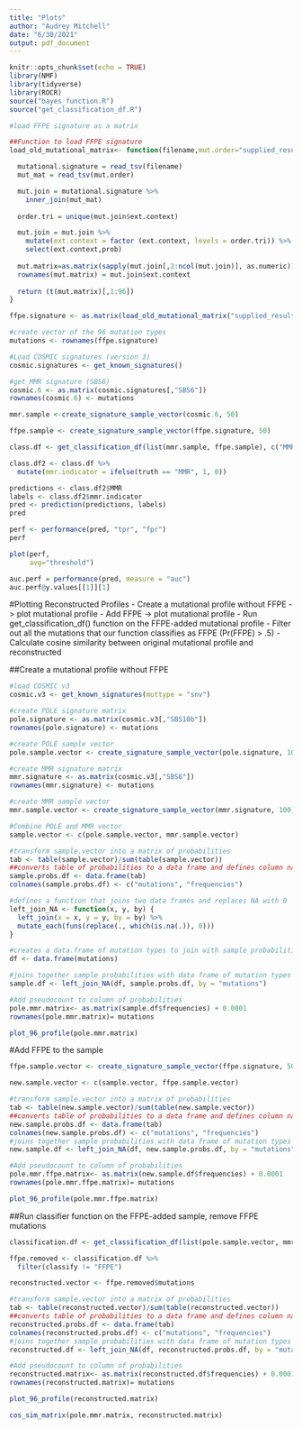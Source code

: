 ```yaml
---
title: "Plots"
author: "Audrey Mitchell"
date: "6/30/2021"
output: pdf_document
---
```


```r
knitr::opts_chunk$set(echo = TRUE)
library(NMF)
library(tidyverse)
library(ROCR)
source("bayes_function.R")
source("get_classification_df.R")
```

```r
#load FFPE signature as a matrix

##Function to load FFPE signature
load_old_mutational_matrix<- function(filename,mut.order="supplied_results/mut_sig.order.txt") {

  mutational.signature = read_tsv(filename)
  mut_mat = read_tsv(mut.order)

  mut.join = mutational.signature %>%
    inner_join(mut_mat)
  
  order.tri = unique(mut.join$ext.context)

  mut.join = mut.join %>%
    mutate(ext.context = factor (ext.context, levels = order.tri)) %>%
    select(ext.context,prob)
  
  mut.matrix=as.matrix(sapply(mut.join[,2:ncol(mut.join)], as.numeric))  
  rownames(mut.matrix) = mut.join$ext.context
 
  return (t(mut.matrix)[,1:96])
}

ffpe.signature <- as.matrix(load_old_mutational_matrix("supplied_results/ffpe.signature.txt"))
```

```r
#create vector of the 96 mutation types
mutations <- rownames(ffpe.signature) 
```

```r
#Load COSMIC signatures (version 3)
cosmic.signatures <- get_known_signatures()

#get MMR signature (SBS6)
cosmic.6 <- as.matrix(cosmic.signatures[,"SBS6"])
rownames(cosmic.6) <- mutations
```

```r
mmr.sample <-create_signature_sample_vector(cosmic.6, 50)

ffpe.sample <- create_signature_sample_vector(ffpe.signature, 50)

class.df <- get_classification_df(list(mmr.sample, ffpe.sample), c("MMR", "FFPE"), list(cosmic.6, ffpe.signature))
```

```r
class.df2 <- class.df %>%
  mutate(mmr.indicator = ifelse(truth == "MMR", 1, 0))
```

```r
predictions <- class.df2$MMR
labels <- class.df2$mmr.indicator
pred <- prediction(predictions, labels)
pred
```

```r
perf <- performance(pred, "tpr", "fpr")
perf
```

```r
plot(perf,
     avg="threshold")
```

```r
auc.perf = performance(pred, measure = "auc")
auc.perf@y.values[[1]][1]
```

#Plotting Reconstructed Profiles
- Create a mutational profile without FFPE -> plot mutational profile
- Add FFPE -> plot mutational profile
- Run get_classification_df() function on the FFPE-added mutational profile
- Filter out all the mutations that our function classifies as FFPE (Pr(FFPE) > .5)
- Calculate cosine similarity between original mutational profile and reconstructed

##Create a mutational profile without FFPE
```r
#load COSMIC v3 
cosmic.v3 <- get_known_signatures(muttype = "snv")

#create POLE signature matrix
pole.signature <- as.matrix(cosmic.v3[,"SBS10b"])
rownames(pole.signature) <- mutations

#create POLE sample vector
pole.sample.vector <- create_signature_sample_vector(pole.signature, 100)

#create MMR signature matrix
mmr.signature <- as.matrix(cosmic.v3[,"SBS6"])
rownames(mmr.signature) <- mutations

#create MMR sample vector
mmr.sample.vector <- create_signature_sample_vector(mmr.signature, 100)

#Combine POLE and MMR vector
sample.vector <- c(pole.sample.vector, mmr.sample.vector)

#transform sample.vector into a matrix of probabilities
tab <- table(sample.vector)/sum(table(sample.vector))
##converts table of probabilities to a data frame and defines column names
sample.probs.df <- data.frame(tab)
colnames(sample.probs.df) <- c("mutations", "frequencies")

#defines a function that joins two data frames and replaces NA with 0
left_join_NA <- function(x, y, by) {
  left_join(x = x, y = y, by = by) %>% 
  mutate_each(funs(replace(., which(is.na(.)), 0)))
}

#creates a data.frame of mutation types to join with sample probabilities
df <- data.frame(mutations)

#joins together sample probabilities with data frame of mutation types so that all 96 mutation types are included
sample.df <- left_join_NA(df, sample.probs.df, by = "mutations")

#Add pseudocount to column of probabilities 
pole.mmr.matrix<- as.matrix(sample.df$frequencies) + 0.0001
rownames(pole.mmr.matrix)= mutations

plot_96_profile(pole.mmr.matrix)
```

#Add FFPE to the sample
```r
ffpe.sample.vector <- create_signature_sample_vector(ffpe.signature, 50)

new.sample.vector <- c(sample.vector, ffpe.sample.vector)

#transform sample.vector into a matrix of probabilities
tab <- table(new.sample.vector)/sum(table(new.sample.vector))
##converts table of probabilities to a data frame and defines column names
new.sample.probs.df <- data.frame(tab)
colnames(new.sample.probs.df) <- c("mutations", "frequencies")
#joins together sample probabilities with data frame of mutation types so that all 96 mutation types are included
new.sample.df <- left_join_NA(df, new.sample.probs.df, by = "mutations")

#Add pseudocount to column of probabilities 
pole.mmr.ffpe.matrix<- as.matrix(new.sample.df$frequencies) + 0.0001
rownames(pole.mmr.ffpe.matrix)= mutations

plot_96_profile(pole.mmr.ffpe.matrix)
```

##Run classifier function on the FFPE-added sample, remove FFPE mutations
```r
classification.df <- get_classification_df(list(pole.sample.vector, mmr.sample.vector, ffpe.sample.vector), c("POLE", "MMR", "FFPE"), list(pole.signature, mmr.signature, ffpe.signature))

ffpe.removed <- classification.df %>%
  filter(classify != "FFPE")

reconstructed.vector <- ffpe.removed$mutations
```

```r
#transform sample.vector into a matrix of probabilities
tab <- table(reconstructed.vector)/sum(table(reconstructed.vector))
##converts table of probabilities to a data frame and defines column names
reconstructed.probs.df <- data.frame(tab)
colnames(reconstructed.probs.df) <- c("mutations", "frequencies")
#joins together sample probabilities with data frame of mutation types so that all 96 mutation types are included
reconstructed.df <- left_join_NA(df, reconstructed.probs.df, by = "mutations")

#Add pseudocount to column of probabilities 
reconstructed.matrix<- as.matrix(reconstructed.df$frequencies) + 0.0001
rownames(reconstructed.matrix)= mutations
```

```r
plot_96_profile(reconstructed.matrix)
```

```r
cos_sim_matrix(pole.mmr.matrix, reconstructed.matrix)
```

